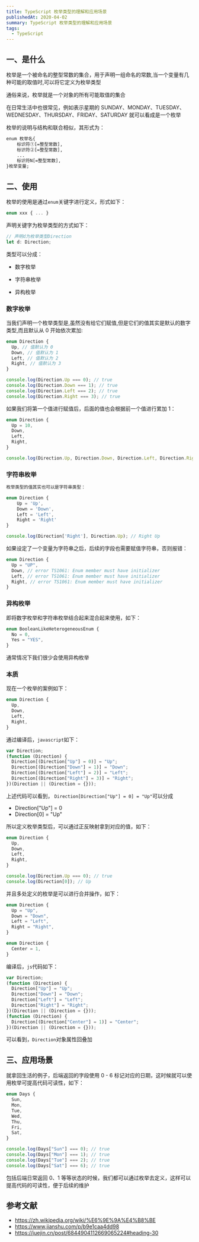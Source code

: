 ```yaml
---
title: TypeScript 枚举类型的理解和应用场景
publishedAt: 2020-04-02
summary: TypeScript 枚举类型的理解和应用场景
tags:
  - TypeScript
---
```


## 一、是什么

枚举是一个被命名的整型常数的集合，用于声明一组命名的常数,当一个变量有几种可能的取值时,可以将它定义为枚举类型

通俗来说，枚举就是一个对象的所有可能取值的集合

在日常生活中也很常见，例如表示星期的 SUNDAY、MONDAY、TUESDAY、WEDNESDAY、THURSDAY、FRIDAY、SATURDAY 就可以看成是一个枚举

枚举的说明与结构和联合相似，其形式为：

```txt
enum 枚举名{
    标识符①[=整型常数],
    标识符②[=整型常数],
    ...
    标识符N[=整型常数],
}枚举变量;
```

## 二、使用

枚举的使用是通过`enum`关键字进行定义，形式如下：

```ts
enum xxx { ... }
```

声明关键字为枚举类型的方式如下：

```ts
// 声明d为枚举类型Direction
let d: Direction;
```

类型可以分成：

- 数字枚举
- 字符串枚举

- 异构枚举

### 数字枚举

当我们声明一个枚举类型是,虽然没有给它们赋值,但是它们的值其实是默认的数字类型,而且默认从 0 开始依次累加:

```ts
enum Direction {
  Up, // 值默认为 0
  Down, // 值默认为 1
  Left, // 值默认为 2
  Right, // 值默认为 3
}

console.log(Direction.Up === 0); // true
console.log(Direction.Down === 1); // true
console.log(Direction.Left === 2); // true
console.log(Direction.Right === 3); // true
```

如果我们将第一个值进行赋值后，后面的值也会根据前一个值进行累加 1：

```ts
enum Direction {
  Up = 10,
  Down,
  Left,
  Right,
}

console.log(Direction.Up, Direction.Down, Direction.Left, Direction.Right); // 10 11 12 13
```

### 字符串枚举

```ts
枚举类型的值其实也可以是字符串类型：

enum Direction {
    Up = 'Up',
    Down = 'Down',
    Left = 'Left',
    Right = 'Right'
}

console.log(Direction['Right'], Direction.Up); // Right Up
```

如果设定了一个变量为字符串之后，后续的字段也需要赋值字符串，否则报错：

```ts
enum Direction {
  Up = "UP",
  Down, // error TS1061: Enum member must have initializer
  Left, // error TS1061: Enum member must have initializer
  Right, // error TS1061: Enum member must have initializer
}
```

### 异构枚举

即将数字枚举和字符串枚举结合起来混合起来使用，如下：

```ts
enum BooleanLikeHeterogeneousEnum {
  No = 0,
  Yes = "YES",
}
```

通常情况下我们很少会使用异构枚举

### 本质

现在一个枚举的案例如下：

```ts
enum Direction {
  Up,
  Down,
  Left,
  Right,
}
```

通过编译后，`javascript`如下：

```ts
var Direction;
(function (Direction) {
  Direction[(Direction["Up"] = 0)] = "Up";
  Direction[(Direction["Down"] = 1)] = "Down";
  Direction[(Direction["Left"] = 2)] = "Left";
  Direction[(Direction["Right"] = 3)] = "Right";
})(Direction || (Direction = {}));
```

上述代码可以看到， `Direction[Direction["Up"] = 0] = "Up"`可以分成

- Direction["Up"] = 0
- Direction[0] = "Up"

所以定义枚举类型后，可以通过正反映射拿到对应的值，如下：

```ts
enum Direction {
  Up,
  Down,
  Left,
  Right,
}

console.log(Direction.Up === 0); // true
console.log(Direction[0]); // Up
```

并且多处定义的枚举是可以进行合并操作，如下：

```ts
enum Direction {
  Up = "Up",
  Down = "Down",
  Left = "Left",
  Right = "Right",
}

enum Direction {
  Center = 1,
}
```

编译后，`js`代码如下：

```js
var Direction;
(function (Direction) {
  Direction["Up"] = "Up";
  Direction["Down"] = "Down";
  Direction["Left"] = "Left";
  Direction["Right"] = "Right";
})(Direction || (Direction = {}));
(function (Direction) {
  Direction[(Direction["Center"] = 1)] = "Center";
})(Direction || (Direction = {}));
```

可以看到，`Direction`对象属性回叠加

## 三、应用场景

就拿回生活的例子，后端返回的字段使用 0 - 6 标记对应的日期，这时候就可以使用枚举可提高代码可读性，如下：

```ts
enum Days {
  Sun,
  Mon,
  Tue,
  Wed,
  Thu,
  Fri,
  Sat,
}

console.log(Days["Sun"] === 0); // true
console.log(Days["Mon"] === 1); // true
console.log(Days["Tue"] === 2); // true
console.log(Days["Sat"] === 6); // true
```

包括后端日常返回 0、1 等等状态的时候，我们都可以通过枚举去定义，这样可以提高代码的可读性，便于后续的维护

## 参考文献

- https://zh.wikipedia.org/wiki/%E6%9E%9A%E4%B8%BE
- https://www.jianshu.com/p/b9e1caa4dd98
- https://juejin.cn/post/6844904112669065224#heading-30
